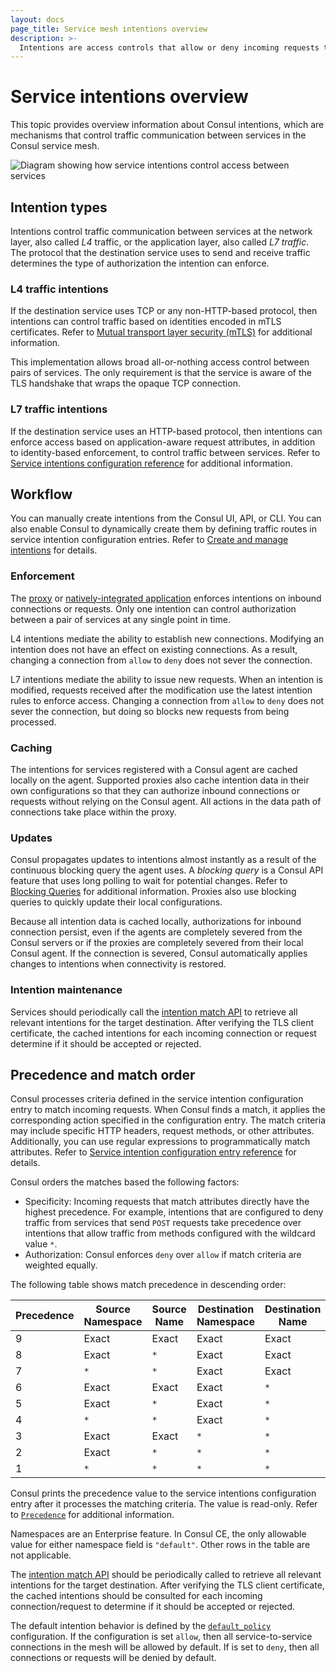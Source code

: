 ```yaml
---
layout: docs
page_title: Service mesh intentions overview
description: >-
  Intentions are access controls that allow or deny incoming requests to services in the mesh. 
---
```


# Service intentions overview

This topic provides overview information about Consul intentions, which are mechanisms that control traffic communication between services in the Consul service mesh.

![Diagram showing how service intentions control access between services](/img/consul-connect/consul-service-mesh-intentions-overview.svg)

## Intention types

Intentions control traffic communication between services at the network layer, also called _L4_ traffic, or the application layer, also called _L7 traffic_. The protocol that the destination service uses to send and receive traffic determines the type of authorization the intention can enforce. 

### L4 traffic intentions

If the destination service uses TCP or any non-HTTP-based protocol, then intentions can control traffic based on identities encoded in mTLS certificates. Refer to [Mutual transport layer security (mTLS)](/consul/architecture/data-plane/connect#mutual-transport-layer-security-mtls) for additional information.

This implementation allows broad all-or-nothing access control between pairs of services. The only requirement is that the service is aware of the TLS handshake that wraps the opaque TCP connection.

### L7 traffic intentions

If the destination service uses an HTTP-based protocol, then intentions can enforce access based on application-aware request attributes, in addition to identity-based enforcement, to control traffic between services. Refer to [Service intentions configuration reference](/consul/docs/reference/config-entry/service-intentions#permissions) for additional information.

## Workflow

You can manually create intentions from the Consul UI, API, or CLI. You can also enable Consul to dynamically create them by defining traffic routes in service intention configuration entries. Refer to [Create and manage intentions](/consul/docs/secure-mesh/intention/create) for details. 

### Enforcement

The [proxy](/consul/docs/connect/proxy) or [natively-integrated application](/consul/docs/automate/native) enforces intentions on inbound connections or requests. Only one intention can control authorization between a pair of services at any single point in time. 

L4 intentions mediate the ability to establish new connections. Modifying an intention does not have an effect on existing connections. As a result, changing a connection from `allow` to `deny` does not sever the connection.

L7 intentions mediate the ability to issue new requests. When an intention is modified, requests received after the modification use the latest intention rules to enforce access. Changing a connection from `allow` to `deny` does not sever the connection, but doing so blocks new requests from being processed. 

### Caching

The intentions for services registered with a Consul agent are cached locally on the agent. Supported proxies also cache intention data in their own configurations so that they can authorize inbound connections or requests without relying on the Consul agent. All actions in the data path of connections take place within the proxy.

### Updates

Consul propagates updates to intentions almost instantly as a result of the continuous blocking query the agent uses. A _blocking query_ is a Consul API feature that uses long polling to wait for potential changes. Refer to [Blocking Queries](/consul/api-docs/features/blocking) for additional information. Proxies also use blocking queries to quickly update their local configurations.

Because all intention data is cached locally, authorizations for inbound connection persist, even if the agents are completely severed from the Consul servers or if the proxies are completely severed from their local Consul agent. If the connection is severed, Consul automatically applies changes to intentions when connectivity is restored. 

### Intention maintenance

Services should periodically call the [intention match API](/consul/api-docs/connect/intentions#list-matching-intentions) to retrieve all relevant intentions for the target destination. After verifying the TLS client certificate, the cached intentions for each incoming connection or request determine if it should be accepted or rejected.

## Precedence and match order

Consul processes criteria defined in the service intention configuration entry to match incoming requests. When Consul finds a match, it applies the corresponding action specified in the configuration entry. The match criteria may include specific HTTP headers, request methods, or other attributes. Additionally, you can use regular expressions to programmatically match attributes. Refer to [Service intention configuration entry reference](/consul/docs/reference/config-entry/service-intentions) for details.  

Consul orders the matches based the following factors:

- Specificity: Incoming requests that match attributes directly have the highest precedence. For example, intentions that are configured to deny traffic from services that send `POST` requests take precedence over intentions that allow traffic from methods configured with the wildcard value `*`.
- Authorization: Consul enforces `deny` over `allow` if match criteria are weighted equally. 

The following table shows match precedence in descending order:

| Precedence | Source Namespace | Source Name | Destination Namespace | Destination Name |
| -----------| ---------------- | ------------| --------------------- | ---------------- |
| 9          | Exact            | Exact       | Exact                 | Exact            |
| 8          | Exact            | `*`         | Exact                 | Exact            |
| 7          | `*`              | `*`         | Exact                 | Exact            |
| 6          | Exact            | Exact       | Exact                 | `*`              |
| 5          | Exact            | `*`         | Exact                 | `*`              |
| 4          | `*`              | `*`         | Exact                 | `*`              |
| 3          | Exact            | Exact       | `*`                   | `*`              |
| 2          | Exact            | `*`         | `*`                   | `*`              |
| 1          | `*`              | `*`         | `*`                   | `*`              |

Consul prints the precedence value to the service intentions configuration entry after it processes the matching criteria. The value is read-only. Refer to 
[`Precedence`](/consul/docs/reference/config-entry/service-intentions#precedence) for additional information. 

Namespaces are an Enterprise feature. In Consul CE, the only allowable value for either namespace field is `"default"`. Other rows in the table are not applicable.

The [intention match API](/consul/api-docs/connect/intentions#list-matching-intentions)
should be periodically called to retrieve all relevant intentions for the
target destination. After verifying the TLS client certificate, the cached
intentions should be consulted for each incoming connection/request to
determine if it should be accepted or rejected.

The default intention behavior is defined by the [`default_policy`](/consul/docs/reference/agent#acl_default_policy) configuration.
If the configuration is set `allow`, then all service-to-service connections in the mesh will be allowed by default.
If is set to `deny`, then all connections or requests will be denied by default.
